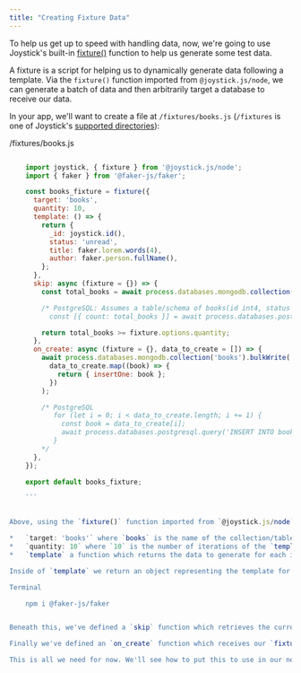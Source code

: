 ```yaml
---
title: "Creating Fixture Data"
---
```


To help us get up to speed with handling data, now, we're going to use Joystick's built-in [fixture()](node/fixtures) function to help us generate some test data.

A fixture is a script for helping us to dynamically generate data following a template. Via the `fixture()` function imported from `@joystick.js/node`, we can generate a batch of data and then arbitrarily target a database to receive our data.

In your app, we'll want to create a file at `/fixtures/books.js` (`/fixtures` is one of Joystick's [supported directories](getting-started-tutorial/file-structure#directories)):

/fixtures/books.js

````javascript

    import joystick, { fixture } from '@joystick.js/node';
    import { faker } from '@faker-js/faker';

    const books_fixture = fixture({
      target: 'books',
      quantity: 10,
      template: () => {
        return {
          _id: joystick.id(),
          status: 'unread',
          title: faker.lorem.words(4),
          author: faker.person.fullName(),
        };
      },
      skip: async (fixture = {}) => {
        const total_books = await process.databases.mongodb.collection('books').countDocuments();

        /* PostgreSQL: Assumes a table/schema of books(id int4, status text, book_id text, title text).
          const [{ count: total_books }] = await process.databases.postgresql.query(`SELECT count(id)::int as total_books from books`); */

        return total_books >= fixture.options.quantity;
      },
      on_create: async (fixture = {}, data_to_create = []) => {
        await process.databases.mongodb.collection('books').bulkWrite(
          data_to_create.map((book) => {
            return { insertOne: book };
          })
        );

        /* PostgreSQL
           for (let i = 0; i < data_to_create.length; i += 1) {
             const book = data_to_create[i];
             await process.databases.postgresql.query('INSERT INTO books (book_id, status, title, author) VALUES ($1, $2, $3, $4)', [book._id, book.status, book.title, book.author]);
           }
        */
      },
    });

    export default books_fixture;

    ```


Above, using the `fixture()` function imported from `@joystick.js/node`, we're creating `10` "dummy" books to insert into our database. To generate those `10` books, to our `fixture()` function's options object, we pass:

*   `target: 'books'` where `books` is the name of the collection/table we want to insert our data into.
*   `quantity: 10` where `10` is the number of iterations of the `template` function we want to run.
*   `template` a function which returns the data to generate for each iteration of `quantity` as an `object`.

Inside of `template` we return an object representing the template for each of the `10` books we'll generate. To help generate some fake data, here, we're using the package `@faker-js/faker` which offers an assortment of APIs for generating fake data. Make sure you've installed this in your project via the command line with:

Terminal

    npm i @faker-js/faker


Beneath this, we've defined a `skip` function which retrieves the current number of documents in our `books` collection and then returns a boolean `true` if the `total_books` in the database is `>=` (greater-than-or-equal) to our pre-defined quantity (i.e., if we've already generated the data, skip running this fixture). Alternatively, an example for a PostgreSQL count is provided beneath this (commented out).

Finally we've defined an `on_create` function which receives our `fixture` instance and `data_to_create`: an array containing the `10` objects we generated via our `template` function. Inside, we utilize MongoDB's `bulkWrite` method on our `books` collection to insert all `10` books at once. Alternatively, an example for a PostgreSQL insert is provided beneath this (commented out).

This is all we need for now. We'll see how to put this to use in our next lesson where we'll define our app server.


````
